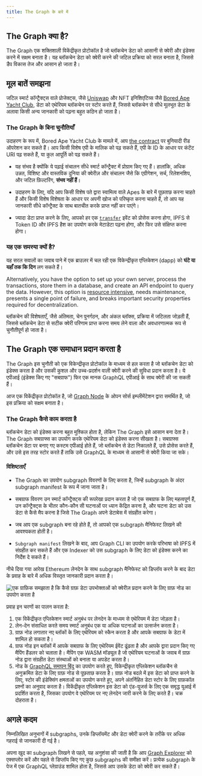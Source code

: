 ```yaml
---
title: The Graph के बारे में
---
```


## The Graph क्या है?

The Graph एक शक्तिशाली विकेंद्रीकृत प्रोटोकॉल है जो ब्लॉकचेन डेटा को आसानी से क्वेरी और इंडेक्स करने में सक्षम बनाता है। यह ब्लॉकचेन डेटा को क्वेरी करने की जटिल प्रक्रिया को सरल बनाता है, जिससे डैप विकास तेज और आसान हो जाता है।

## मूल बातें समझना

जटिल स्मार्ट कॉन्ट्रैक्ट्स वाले प्रोजेक्ट्स, जैसे [Uniswap](https://uniswap.org/) और NFT इनिशिएटिव्स जैसे [Bored Ape Yacht Club](https://boredapeyachtclub.com/), डेटा को एथेरियम ब्लॉकचेन पर स्टोर करते हैं, जिससे ब्लॉकचेन से सीधे मूलभूत डेटा के अलावा किसी अन्य जानकारी को पढ़ना बहुत कठिन हो जाता है।

### The Graph के बिना चुनौतियाँ

उदाहरण के रूप में, Bored Ape Yacht Club के मामले में, आप [the contract](https://etherscan.io/address/0xbc4ca0eda7647a8ab7c2061c2e118a18a936f13d#code) पर बुनियादी रीड ऑपरेशन कर सकते हैं। आप किसी विशेष एपी के मालिक को पढ़ सकते हैं, एपी के ID के आधार पर कंटेंट URI पढ़ सकते हैं, या कुल आपूर्ति को पढ़ सकते हैं।

- यह संभव है क्योंकि ये पढ़ाई संचालन सीधे स्मार्ट कॉन्ट्रैक्ट में प्रोग्राम किए गए हैं। हालांकि, अधिक उन्नत, विशिष्ट और वास्तविक दुनिया की क्वेरीज़ और संचालन जैसे कि एग्रीगेशन, सर्च, रिलेशनशिप, और जटिल फ़िल्टरिंग, **संभव नहीं हैं**।

- उदाहरण के लिए, यदि आप किसी विशेष पते द्वारा स्वामित्व वाले Apes के बारे में पूछताछ करना चाहते हैं और किसी विशेष विशेषता के आधार पर अपनी खोज को परिष्कृत करना चाहते हैं, तो आप यह जानकारी सीधे कॉन्ट्रैक्ट के साथ बातचीत करके प्राप्त नहीं कर पाएंगे।

- ज्यादा डेटा प्राप्त करने के लिए, आपको हर एक [`transfer`](https://etherscan.io/address/0xbc4ca0eda7647a8ab7c2061c2e118a18a936f13d#code#L1746) इवेंट को प्रोसेस करना होगा, IPFS से Token ID और IPFS हैश का उपयोग करके मेटाडेटा पढ़ना होगा, और फिर उसे संक्षिप्त करना होगा।

### यह एक समस्या क्यों है?

यह सरल सवालों का जवाब पाने में एक ब्राउज़र में चल रही एक विकेन्द्रीकृत एप्लिकेशन (dapp) को **घंटे या यहाँ तक कि दिन** लग सकते हैं।

Alternatively, you have the option to set up your own server, process the transactions, store them in a database, and create an API endpoint to query the data. However, this option is [resource intensive](/resources/benefits/), needs maintenance, presents a single point of failure, and breaks important security properties required for decentralization.

ब्लॉकचेन की विशेषताएँ, जैसे अंतिमता, चेन पुनर्गठन, और अंकल ब्लॉक्स, प्रक्रिया में जटिलता जोड़ती हैं, जिससे ब्लॉकचेन डेटा से सटीक क्वेरी परिणाम प्राप्त करना समय लेने वाला और अवधारणात्मक रूप से चुनौतीपूर्ण हो जाता है।

## The Graph एक समाधान प्रदान करता है

The Graph इस चुनौती को एक विकेन्द्रीकृत प्रोटोकॉल के माध्यम से हल करता है जो ब्लॉकचेन डेटा को इंडेक्स करता है और उसकी कुशल और उच्च-प्रदर्शन वाली क्वेरी करने की सुविधा प्रदान करता है। ये एपीआई (इंडेक्स किए गए "सबग्राफ") फिर एक मानक GraphQL एपीआई के साथ क्वेरी की जा सकती हैं।

आज एक विकेंद्रीकृत प्रोटोकॉल है, जो [Graph Node](https://github.com/graphprotocol/graph-node) के ओपन सोर्स इम्प्लीमेंटेशन द्वारा समर्थित है, जो इस प्रक्रिया को सक्षम बनाता है।

### The Graph कैसे काम करता है

ब्लॉकचेन डेटा को इंडेक्स करना बहुत मुश्किल होता है, लेकिन The Graph इसे आसान बना देता है। The Graph सबग्राफ्स का उपयोग करके एथेरियम डेटा को इंडेक्स करना सीखता है। सबग्राफ्स ब्लॉकचेन डेटा पर बनाए गए कस्टम एपीआई होते हैं, जो ब्लॉकचेन से डेटा निकालते हैं, उसे प्रोसेस करते हैं, और उसे इस तरह स्टोर करते हैं ताकि उसे GraphQL के माध्यम से आसानी से क्वेरी किया जा सके।

#### विशिष्टताएँ

- The Graph का उपयोग subgraph विवरणों के लिए करता है, जिन्हें subgraph के अंदर subgraph manifest के रूप में जाना जाता है।

- सबग्राफ विवरण उन स्मार्ट कॉन्ट्रैक्ट्स की रूपरेखा प्रदान करता है जो एक सबग्राफ के लिए महत्वपूर्ण हैं, उन कॉन्ट्रैक्ट्स के भीतर कौन-कौन सी घटनाओं पर ध्यान केंद्रित करना है, और घटना डेटा को उस डेटा से कैसे मैप करना है जिसे The Graph अपने डेटाबेस में संग्रहीत करेगा।

- जब आप एक subgraph बना रहे होते हैं, तो आपको एक subgraph मैनिफेस्ट लिखने की आवश्यकता होती है।

- `Subgraph manifest` लिखने के बाद, आप Graph CLI का उपयोग करके परिभाषा को IPFS में संग्रहीत कर सकते हैं और एक Indexer को उस subgraph के लिए डेटा को इंडेक्स करने का निर्देश दे सकते हैं।

नीचे दिया गया आरेख Ethereum लेनदेन के साथ subgraph मैनिफेस्ट को डिप्लॉय करने के बाद डेटा के प्रवाह के बारे में अधिक विस्तृत जानकारी प्रदान करता है।

![एक ग्राफ़िक समझाता है कि कैसे ग्राफ़ डेटा उपभोक्ताओं को क्वेरीज़ प्रदान करने के लिए ग्राफ़ नोड का उपयोग करता है](/img/graph-dataflow.png)

प्रवाह इन चरणों का पालन करता है:

1.  एक विकेंद्रीकृत एप्लिकेशन स्मार्ट अनुबंध पर लेनदेन के माध्यम से एथेरियम में डेटा जोड़ता है।
2.  लेन-देन संसाधित करते समय स्मार्ट अनुबंध एक या अधिक घटनाओं का उत्सर्जन करता है।
3.  ग्राफ़ नोड लगातार नए ब्लॉकों के लिए एथेरियम को स्कैन करता है और आपके सबग्राफ के डेटा में शामिल हो सकता है।
4.  ग्राफ नोड इन ब्लॉकों में आपके सबग्राफ के लिए एथेरियम ईवेंट ढूंढता है और आपके द्वारा प्रदान किए गए मैपिंग हैंडलर को चलाता है। मैपिंग एक WASM मॉड्यूल है जो एथेरियम घटनाओं के जवाब में ग्राफ़ नोड द्वारा संग्रहीत डेटा संस्थाओं को बनाता या अपडेट करता है।
5.  नोड के [GraphQL समापन बिंदु](https://graphql.org/learn/) का उपयोग करते हुए, विकेन्द्रीकृत एप्लिकेशन ब्लॉकचैन से अनुक्रमित डेटा के लिए ग्राफ़ नोड से पूछताछ करता है। ग्राफ़ नोड बदले में इस डेटा को प्राप्त करने के लिए, स्टोर की इंडेक्सिंग क्षमताओं का उपयोग करते हुए, अपने अंतर्निहित डेटा स्टोर के लिए ग्राफ़कॉल प्रश्नों का अनुवाद करता है। विकेंद्रीकृत एप्लिकेशन इस डेटा को एंड-यूजर्स के लिए एक समृद्ध यूआई में प्रदर्शित करता है, जिसका उपयोग वे एथेरियम पर नए लेनदेन जारी करने के लिए करते हैं। चक्र दोहराता है।

## अगले कदम

निम्नलिखित अनुभागों में subgraphs, उनके डिप्लॉयमेंट और डेटा क्वेरी करने के तरीके पर अधिक गहराई से जानकारी दी गई है।

अपना खुद का subgraph लिखने से पहले, यह अनुशंसा की जाती है कि आप [Graph Explorer](https://thegraph.com/explorer) को एक्सप्लोर करें और पहले से डिप्लॉय किए गए कुछ subgraphs की समीक्षा करें। प्रत्येक subgraph के पेज में एक GraphQL प्लेग्राउंड शामिल होता है, जिससे आप उसके डेटा को क्वेरी कर सकते हैं।
